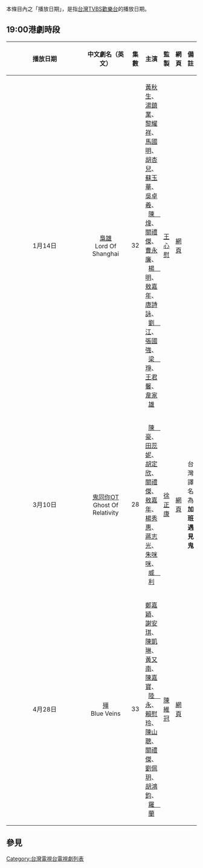 {{Unreferenced|time=2019-12-19T02:50:12+00:00}}
{{动态列表}}
本條目內之「播放日期」，是指[[台灣|台灣]][[TVBS歡樂台|TVBS歡樂台]]的播放日期。

==19:00港劇時段==
{| border="1" cellpadding="4" cellspacing="0" style="margin: 1em 1em 1em 0; background: snow;border: 1px #AAA solid; border-collapse: collapse; font-size: 95%;"
! align=center width=7% bgcolor="gold"| 播放日期
! align=center width=30% bgcolor="gold"| 中文劇名（英文）
! align=center width=5% bgcolor="gold"| 集數
! align=center width=25% bgcolor="gold"| 主演
! align=center width=7% bgcolor="gold"| 監製
! align=center width=7% bgcolor="gold"| 網頁
! align=center width=17% bgcolor="gold"| 備註
|-
|1月14日||[[梟雄|梟雄]]<br/>Lord Of Shanghai||32||[[黃秋生|黃秋生]]、[[湯鎮業|湯鎮業]]、[[黎耀祥|黎耀祥]]、[[馬國明|馬國明]]、<br>[[胡杏兒|胡杏兒]]、[[蘇玉華|蘇玉華]]、[[吳卓羲|吳卓羲]]、[[陳煒_(香港藝人)|陳　煒]]、<br>[[關禮傑|關禮傑]]、[[曹永廉|曹永廉]]、[[楊明_(香港)|楊　明]]、[[敖嘉年|敖嘉年]]、<br>[[唐詩詠|唐詩詠]]、[[劉江_(香港)|劉　江]]、[[張國強_(香港演員)|張國強]]、[[梁琤|梁　琤]]、<br>[[王君馨|王君馨]]、[[韋家雄|韋家雄]]||[[王心慰|王心慰]]||[http://programme.tvb.com/drama/lordofshanghai 網頁]{{Wayback|url=http://programme.tvb.com/drama/lordofshanghai |date=20151017232813 }}||
|-
|3月10日||[[鬼同你OT|鬼同你OT]]<br/>Ghost Of Relativity||28||[[陳豪|陳　豪]]、[[田蕊妮|田蕊妮]]、[[胡定欣|胡定欣]]、[[關禮傑|關禮傑]]、<br>[[敖嘉年|敖嘉年]]、[[楊秀惠|楊秀惠]]、[[蔣志光|蔣志光]]、[[朱咪咪|朱咪咪]]、<br>[[馮偉林|威　利]]||[[徐正康|徐正康]]||[http://programme.tvb.com/drama/ghostofrelativity 網頁]{{Wayback|url=http://programme.tvb.com/drama/ghostofrelativity |date=20150709120916 }}||台灣譯名為'''加班遇見鬼'''
|-
|4月28日||[[殭|殭]]<br/>Blue Veins||33||[[鄭嘉穎|鄭嘉穎]]、[[謝安琪|謝安琪]]、[[陳凱琳|陳凱琳]]、[[黃又南|黃又南]]、<br>[[陳嘉寶|陳嘉寶]]、[[陸永權|陸　永]]、[[賴慰玲|賴慰玲]]、[[陳山聰|陳山聰]]、<br>[[關禮傑|關禮傑]]、[[劉佩玥|劉佩玥]]、[[胡鴻鈞|胡鴻鈞]]、[[羅蘭_(香港)|羅　蘭]]||[[陳維冠|陳維冠]]||[http://programme.tvb.com/drama/blueveins 網頁]{{Wayback|url=http://programme.tvb.com/drama/blueveins |date=20160409161348 }}||
|}

== 參見 ==
{{聯意製作股份有限公司劇集列表索引}}

[[Category:台灣電視台電視劇列表|Category:台灣電視台電視劇列表]]